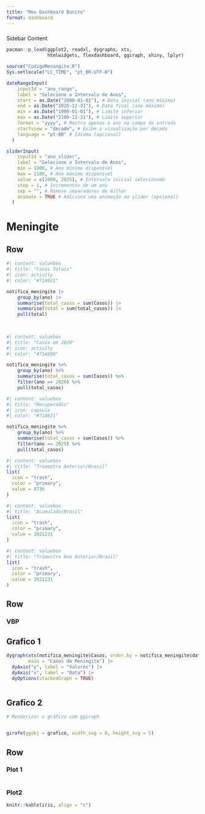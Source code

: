 ```yaml
---
title: "Meu Dashboard Bonito"
format: dashboard
---
```






 
###  {.sidebar}

Sidebar Content

```r
pacman::p_load(ggplot2, readxl, dygraphs, xts,
               htmlwidgets, flexdashboard, ggiraph, shiny, lplyr)

source("CodigoMeningite.R")
Sys.setlocale("LC_TIME", "pt_BR.UTF-8")
```

```r
dateRangeInput(
    inputId = "ano_range",
    label = "Selecione o Intervalo de Anos",
    start = as.Date("2000-01-01"), # Data inicial (ano mínimo)
    end = as.Date("2025-12-31"), # Data final (ano máximo)
    min = as.Date("1900-01-01"), # Limite inferior
    max = as.Date("2100-12-31"), # Limite superior
    format = "yyyy", # Mostra apenas o ano no campo de entrada
    startview = "decade", # Exibe a visualização por década
    language = "pt-BR" # Idioma (opcional)
  )

```

```r

sliderInput(
    inputId = "ano_slider",
    label = "Selecione o Intervalo de Anos",
    min = 1900, # Ano mínimo disponível
    max = 2100, # Ano máximo disponível
    value = c(2000, 2025), # Intervalo inicial selecionado
    step = 1, # Incrementos de um ano
    sep = "", # Remove separadores de milhar
    animate = TRUE # Adiciona uma animação ao slider (opcional)
  )

```





# Meningite

## Row {height="20%"}

```r
#| content: valuebox
#| title: "Casos Totais"
#| icon: activity
#| color: "#71A621"

notifica_meningite |> 
    group_by(ano) |> 
    summarise(total_casos = sum(Casos)) |>
    summarise(total = sum(total_casos)) |> 
    pull(total)
  
  
```

```r
#| content: valuebox
#| title: "Casos em 2020"
#| icon: activity
#| color: "#71A890"

notifica_meningite %>%
    group_by(ano) %>%
    summarise(total_casos = sum(Casos)) %>%
    filter(ano == 2020) %>%
    pull(total_casos)

```

```r
#| content: valuebox
#| title: "Recuperados"
#| icon: capsule
#| color: "#71A621"

notifica_meningite %>%
    group_by(ano) %>%
    summarise(total_casos = sum(Casos)) %>%
    filter(ano == 2025) %>%
    pull(total_casos)

```

```r
#| content: valuebox
#| title: "Trimestre Anterior/Brasil"
list(
  icon = "trash",
  color = "primary",
  value = 8736
)
```

```r
#| content: valuebox
#| title: "Acumulado/Brasil"
list(
  icon = "trash",
  color = "primary",
  value = 2021231
)
```

```r
#| content: valuebox
#| title: "Trimestre Ano Anterior/Brasil"
list(
  icon = "trash",
  color = "primary",
  value = 2021231
)
```

## Row {height="40%"}

### VBP

::: panel-tabset
## Grafico 1

```r


dygraph(xts(notifica_meningite$Casos, order.by = notifica_meningite$data), 
        main = "Casos de Meningite") |> 
  dyAxis("y", label = "Valores") |> 
  dyAxis("x", label = "Data") |> 
  dyOptions(stackedGraph = TRUE)



```



## Grafico 2

```r
# Renderizar o gráfico com ggiraph


girafe(ggobj = grafico, width_svg = 8, height_svg = 5)

```




:::

## Row {height="40%"}

### Plot 1

```r


```

### Plot2

```r
knitr::kable(iris, align = "c")
```

# 
